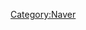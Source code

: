 {{Navbox
| name    = Z Holdings Corporation
| image = 
| title = [[Z控股]]
| basestyle = 
| bodyclass = hlist
|group1=產品與服務
|list1={{Navbox subgroup
|list1=
*[[LINE]]
*[[Yahoo! Japan]]
*[[BAND (應用程式)|Band]]
*[[LINE Friends]]
*[[LINE Webtoon]]
*[[livedoor]]
*{{tsl|en|Line Mobile|Line Mobile}}
*{{tsl|ja|LINE BLOG}}
*[[LINE Pay]]
*[[LINE MUSIC]]
*[[LINE TV]]
*[[LINE Bank]]
*[[LINE POD]]
*[[LINE NEXT]]
*[[LINE DOCTOR]]
*[[LINE Healthcare]]
*[[LINE PLACE]]
*[[LINE Flyer]]
*{{tsl|ja|LINE LIVE}}
*{{tsl|ja|LINE CLOVA}}
*{{tsl|ja|LINE LIVE}}
*{{tsl|ja|LINE CLOVA}}
*{{tsl|ja|LINE Financial}}
*{{tsl|ja|LINE RECORDS}}
*{{tsl|ja|LINE Fukuoka}}
*{{tsl|ja|オープンチャット|Open chat}}
*{{tsl|ja|LINE POP}}
*{{tsl|en|Camp Mobile|Camp Mobile}}
*[[PayPay]]
*{{tsl|ja|LINE証券}}
*{{tsl|ja|PayPay銀行}}
*[[SRE Holdings]]
*[[福岡巨蛋]]
*[[一休.com]]
*[[Whoscall]]
*[[Snow (應用)|SNOW]]
*{{tsl|en|Green Factory|Green Factory}}
}}
| below = 
*{{Icon|Commons}} '''[[commons:Category:Naver Corporation|<span style="color:white">共享資源</span>]]''' 
*{{Icon|Category}} '''[[:Category:Naver|<span style="color:white">分類</span>]]'''
}}<noinclude>
[[Category:Naver]]
</noinclude>